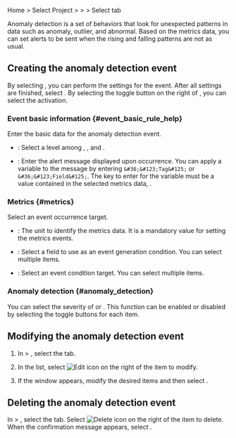 Home > Select Project > <Cmdname sid="side_event" className="uitext" /> > <Cmdname sid="side_eventSetting" className="uitext" /> > Select <Cmdname sid="anomaly_detection" className="uitext" /> tab

Anomaly detection is a set of behaviors that look for unexpected patterns in data such as anomaly, outlier, and abnormal. Based on the metrics data, you can set alerts to be sent when the rising and falling patterns are not as usual. 

<ImgLang img='set-event-abnormal.png' desc='Anomaly Detection' />

## Creating the anomaly detection event

By selecting <Cmdname sid="add_alert_setting" className="uitext" />, you can perform the settings for the <Cmdname sid="anomaly_detection" className="uitext" /> event. After all settings are finished, select <Cmdname sid="save" className="uitext" />. By selecting the toggle button on the right of <Cmdname sid="anomaly_detection" className="uitext" />, you can select the activation.

<ImgLang img='set-event-anormal-create.png' desc='Anomaly Detection' />

### Event basic information {#event_basic_rule_help}

Enter the basic data for the anomaly detection event.

- <Cmdname sid="level" className="uitext" />: Select a level among <Cmdname sid="info" className="info" />, <Cmdname sid="warning" className="slow" />, and <Cmdname sid="critical" className="vslow" />.

- <Cmdname sid="message" className="uitext" />: Enter the alert message displayed upon occurrence. You can apply a variable to the message by entering `&#36;&#123;Tag&#125;` or `&#36;&#123;Field&#125;`. The key to enter for the variable must be a value contained in the selected metrics data, <Cmdname sid="category" className="uitext" />.

### Metrics {#metrics}

Select an event occurrence target.

- <Cmdname sid="category" className="uitext" />: The unit to identify the metrics data. It is a mandatory value for setting the metrics events.

- <Cmdname sid="field" className="uitext" />: Select a field to use as an event generation condition. You can select multiple items.

- <Cmdname sid="filter" className="uitext" />: Select an event condition target. You can select multiple items.

### Anomaly detection {#anomaly_detection}

You can select the severity of <Cmdname sid="rising_pattern" className="uitext" /> or <Cmdname sid="falling_pattern" className="uitext" />. This function can be enabled or disabled by selecting the toggle buttons for each item.

## Modifying the anomaly detection event

1. In <Cmdname sid="side_event" className="uitext" /> &gt; <Cmdname sid="side_eventSetting" className="uitext" />, select the <Cmdname sid="anomaly_detection" className="uitext" /> tab.

2. In the <Cmdname sid="anomaly_detection" className="uitext" /> list, select ![Edit icon](/img/ico-edit.svg) on the right of the item to modify.

3. If the <Cmdname sid="anomaly_detection" className="uitext" /> window appears, modify the desired items and then select <Cmdname sid="save" className="uitext" />.

## Deleting the anomaly detection event

In <Cmdname sid="side_event" className="uitext" /> &gt; <Cmdname sid="side_eventSetting" className="uitext" />, select the <Cmdname sid="anomaly_detection" className="uitext" /> tab. Select ![Delete icon](/img/ico-trash.svg) on the right of the item to delete. When the confirmation message appears, select <Cmdname sid="delete" className="uitext" />.
